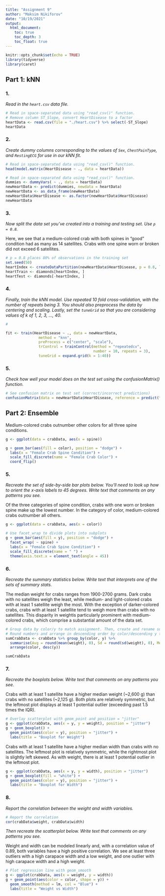 ```yaml
---
title: "Assignment 9"
author: "Maksim Nikiforov"
date: "10/19/2021"
output: 
  html_document:
    toc: true
    toc_depth: 3
    toc_float: true
---
```


```r
knitr::opts_chunk$set(echo = TRUE)
library(tidyverse)
library(caret)
```

## Part 1: kNN

### 1. 

_Read in the `heart.csv` data file._

```r
# Read in space-separated data using "read_csv()" function.
# Remove column ST_Slope, convert HeartDisease to a factor
heartData <- read.csv(file = "./heart.csv") %>% select(-ST_Slope)
heartData
``` 

### 2. 

_Create dummy columns corresponding to the values of `Sex`, `ChestPainType`, and `RestingECG` for use in our kNN fit._

```r
# Read in space-separated data using "read_csv()" function.
head(model.matrix(HeartDisease ~ ., data = heartData))
``` 

```r
# Read in space-separated data using "read_csv()" function.
dummies <- dummyVars( ~ ., data = heartData)
newHeartData <- predict(dummies, newdata = heartData)
newHeartData <- as_data_frame(newHeartData)
newHeartData$HeartDisease <- as.factor(newHeartData$HeartDisease)
newHeartData
``` 

### 3.

_Now split the data set you’ve created into a training and testing set. Use `p = 0.8`._

Here, we see that a medium-colored crab with both spines in "good" condition had as many as 14 satellites. Crabs with one spine worn or broken did not exceed 6 satellites.  

```r
# p = 0.8 places 80% of observations in the training set
set.seed(50)
heartIndex <- createDataPartition(newHeartData$HeartDisease, p = 0.8, list = FALSE)
heartTrain <- diamonds[heartIndex, ]
heartTest <- diamonds[-heartIndex, ]
```

### 4.
_Finally, train the kNN model. Use repeated 10 fold cross-validation, with the number of repeats being 3. You should also preprocess the data by centering and scaling. Lastly, set the `tuneGrid` so that you are considering values of k of 1, 2, 3, …, 40._

```r
# 

fit <- train(HeartDisease ~ ., data = newHeartData,
               method = "knn",
               preProcess = c("center", "scale"),
               trControl = trainControl(method = "repeatedcv", 
                                        number = 10, repeats = 3),  
               tuneGrid = expand.grid(k = 1:40)) 
```

### 5. 

_Check how well your model does on the test set using the confusionMatrix() function._

```r
# See confusion matrix on test set (correct/incorrect predictions)
confusionMatrix(data = newHeartData$HeartDisease, reference = predict(fit, newdata = newHeartData))
```

## Part 2: Ensemble

Medium-colored crabs outnumber other colors for all three spine conditions. 

```r
g <- ggplot(data = crabData, aes(x = spine))

g + geom_bar(aes(fill = color), position = "dodge") +
  labs(x = "Female Crab Spine Condition") +
  scale_fill_discrete(name = "Female Crab Color") + 
  coord_flip()
```


### 5. 

_Recreate the set of side-by-side bar plots below. You’ll need to look up how to orient the x-axis labels to 45 degrees. Write text that comments on any patterns you see._

Of the three categories of spine condition, crabs with one worn or broken spine make up the lowest number. In the category of color, medium-colored crabs outnumber all others.   

```r
g <- ggplot(data = crabData, aes(x = color))

# Use facet_wrap to divide plots into subplots
g + geom_bar(aes(fill = y), position = "dodge") +
  facet_wrap( ~ spine) +
  labs(x = "Female Crab Spine Condition") +
  scale_fill_discrete(name = " ") +
  theme(axis.text.x = element_text(angle = 45))
```


### 6.

_Recreate the summary statistics below. Write text that interprets one of the sets of summary stats._

The median weight for crabs ranges from 1900-2700 grams. Dark crabs with no satellites weigh the least, while medium- and light-colored crabs with at least 1 satellite weigh the most. With the exception of darker-colored crabs, crabs with at least 1 satellite tend to weigh more than crabs with no satellites. This disparity in weightis particularly prominent with medium-colored crabs, which comprise a substantial amount of the data set. 

```r
# Group data by color/y to match assignment. Then, create and rename summary columns.
# Round numbers and arrange in descending order by color/descending y to match assignment example.
sumCrabData <- crabData %>% group_by(color, y) %>% 
  summarise(Avg = round(mean(weight), 0), Sd = round(sd(weight), 0), Median = median(weight), IQR = round(IQR(weight), 0)) %>%
  arrange(color, desc(y))

sumCrabData
```
### 7. 

_Recreate the boxplots below. Write text that comments on any patterns you see._

Crabs with at least 1 satellite have a higher median weight (~2,600 g) than crabs with no satellites (~2,125 g). Both plots are relatively symmetric, but the leftmost plot displays at least 1 potential outlier (exceeding past 1.5 times the IQR). 

```r
# Overlay scatterplot with geom_point and position = "jitter"
g <- ggplot(crabData, aes(x = y, y = weight), position = "jitter")
g + geom_boxplot() + 
  geom_point(aes(color = y), position = "jitter") +
  labs(title = "Boxplot for Weight")
```

Crabs with at least 1 satellite have a higher median width than crabs with no satellites. The leftmost plot is relatively symmetric, while the rightmost plot is slightly left skewed. As with weight, there is at least 1 potential outlier in the leftmost plot. 

```r
g <- ggplot(crabData, aes(x = y, y = width), position = "jitter")
g + geom_boxplot(fill = "white") + 
  geom_point(aes(color = y), position = "jitter") +
  labs(title = "Boxplot for Width")
```

### 8. 

_Report the correlation between the weight and width variables._

```r
# Report the correlation
cor(crabData$weight, crabData$width)
```

_Then recreate the scatterplot below. Write text that comments on any patterns you see._

Weight and width can be modeled linearly and, with a correlation value of 0.89, both variables have a high positive correlation. We see at least three outliers with a high carapace width and a low weight, and one outlier with high carapace width and a high weight. 

```r
# Plot regression line with geom_smooth
g <- ggplot(crabData, aes(x = weight, y = width))
g + geom_point(aes(color = color, shape = y)) +
  geom_smooth(method = lm, col = "Blue") +
  labs(title = "Weight vs Width")
```